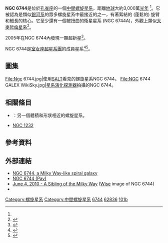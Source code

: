 {{Infobox Galaxy
| name = [[星雲和星團新總表|NGC]] 6744
[[File:Wide_Field_Imager_view_of_a_Milky_Way_look-alike_NGC_6744.jpg|300px]]
| caption = [[歐洲南天天文台#MPG.2FESO_2.2-metre_Telescope|廣視野照相機]]所攝外觀與[[銀河系|銀河系]]非常相似的NGC 6744。創建者：[[歐洲南天天文台|歐洲南天天文台]]
| epoch = [[J2000|J2000]]
| type = SAB(r)bc<ref name="ned">{{cite web
  | title=NASA/IPAC Extragalactic Database
  | work=Results for NGC 6744
  | url=http://nedwww.ipac.caltech.edu/cgi-bin/nph-objsearch?objname=NGC+6744&img_stamp=yes&extend=no
  | accessdate=2006-08-31
  | archive-date=2003-06-08
  | archive-url=https://web.archive.org/web/20030608003519/http://nedwww.ipac.caltech.edu/cgi-bin/nph-objsearch?objname=NGC+6744&extend=no&img_stamp=YES
  | dead-url=no
  }}</ref> II{{Fact|date=February 2007}}
| ra = {{RA|19|09|46.1}}<ref name="ned" />
| dec = {{DEC|-63|51|27}}<ref name="ned" />
| z = 0.002805<ref name=ned/>
| h_radial_v = {{nowrap|841 ± 2 [[Metre_per_second|km/s]]}}<ref name=ned/>
| dist_ly = 3,100萬 ± 520萬[[光年|光年]]<br />{{nowrap|(950萬 ± 160萬[[秒差距|秒差距]])}}<ref name=ned-dist>{{cite web
  |title=Distance Results for NGC 6744
  |work=NASA/IPAC Extragalactic Database
  |url=http://nedwww.ipac.caltech.edu/cgi-bin/nDistance?name=NGC+6744
  |accessdate=2010-06-19
  |archive-date=2020-01-04
  |archive-url=https://web.archive.org/web/20200104004911/http://nedwww.ipac.caltech.edu/cgi-bin/nDistance?name=NGC+6744
  |dead-url=no
  }}</ref>
| appmag_v = 9.14<ref name="ned" />
| size_v = 20′.0×12′.9<ref name="ned" />
| constellation name = [[孔雀座|孔雀座]]
| names = [[Principal_Galaxies_Catalogue|PGC]] 62836
}}

'''NGC 6744'''是位於[[孔雀座|孔雀座]]的一個[[中間螺旋星系|中間螺旋星系]]，距離[[地球|地球]]大約3,000萬[[光年|光年]] <ref name=ned-dist/>。它被認為是類似[[銀河系|銀河系]]的眾多螺旋星系中最接近的之一，有著絮結的 (蓬鬆的) 旋臂和細長的核心。它至少還有一個被扭曲的衛星星系 (NGC 6744A)，外觀上類似[[大麥哲倫星系|大麥哲倫星系]]<ref name=ned-NGC6744A>{{cite web
  |title=NASA/IPAC Extragalactic Database
  |work=Results for NGC 6744A
  |url=http://nedwww.ipac.caltech.edu/cgi-bin/nph-objsearch?objname=NGC+6744A&img_stamp=yes&extend=no
  |accessdate=2010-06-19
  |archive-date=2019-12-07
  |archive-url=https://web.archive.org/web/20191207175950/http://nedwww.ipac.caltech.edu/cgi-bin/nph-objsearch?objname=NGC+6744A&img_stamp=yes&extend=no
  |dead-url=no
  }}</ref>。

2005年在NGC 6744內發現一顆超新星<ref name="mobberley">{{cite book |title=The Caldwell Objects And How to Observe Them |first=Martin |last=Mobberley |authorlink=Martin Mobberley |pages=208–09|url=https://books.google.com/books?id=amPrWoOWgHcC&pg=PA208 |publisher=Springer |year=1999 |isbn=978-1-4419-0326-6}}</ref>。

NGC 6744是[[室女座超星系團|室女座超星系團]]的成員星系<ref name="fouqueetal1992">{{cite journal | author=P. Fouque | author2=E. Gourgoulhon | author3=P. Chamaraux | author4=G. Paturel| title=Groups of galaxies within 80 Mpc. II - The catalogue of groups and group members | journal=Astronomy and Astrophysics Supplement | date=1992 | volume=93 | pages=211–233 | bibcode=1992A&AS...93..211F}}</ref><ref>{{Cite web|url=http://ned.ipac.caltech.edu/level5/Dev2/frames.html|title=Nearby Groups of Galaxies|website=ned.ipac.caltech.edu|access-date=2018-05-04|archive-date=2019-02-27|archive-url=https://web.archive.org/web/20190227015942/http://ned.ipac.caltech.edu/level5/Dev2/frames.html|dead-url=no}}</ref>。

== 圖集 ==
<gallery>
File:Ngc 6744.jpg|使用[[南非大望遠鏡|SALT]]看見的螺旋星系NGC 6744。
File:NGC 6744 GALEX WikiSky.jpg|[[星系演化探測器|星系演化探測器]]拍攝的NGC 6744。
</gallery>

== 相關條目 ==
* {{link-en|NGC 2336|NGC 2336}}：另一個體積和形狀相近的螺旋星系。
* [[NGC_1232|NGC 1232]]

== 參考資料 ==
{{reflist}}

== 外部連結 ==
{{commonscat}}
* [https://web.archive.org/web/20080721034305/http://www.aao.gov.au/images/captions/aatccd006.html NGC 6744, a Milky Way-like spiral galaxy]
* [http://www.spiegelteam.de/ngc6744.htm NGC 6744 (Pav)]{{Wayback|url=http://www.spiegelteam.de/ngc6744.htm |date=20110604125705 }}
* [http://wise.ssl.berkeley.edu/gallery_NGC6744.html June 4, 2010 - A Sibling of the Milky Way]{{Wayback|url=http://wise.ssl.berkeley.edu/gallery_NGC6744.html |date=20101210093151 }} ([[Wide-field_Infrared_Survey_Explorer|Wise]] image of NGC 6744)
* {{WikiSky}}

{{科德韋爾天體}}

[[Category:螺旋星系|Category:螺旋星系]]
[[Category:中間螺旋星系|Category:中間螺旋星系]]
[[Category:孔雀座NGC天體|6744]]
[[Category:PGC天體|62836]]
[[Category:科德韋爾天體|101b]]